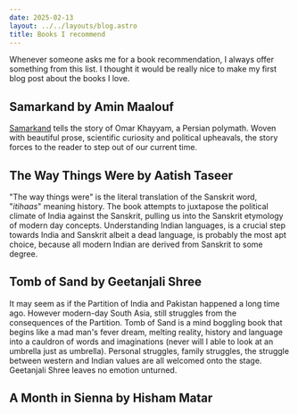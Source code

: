 ```yaml
---
date: 2025-02-13
layout: ../../layouts/blog.astro
title: Books I recommend
---
```

Whenever someone asks me for a book recommendation, I always offer something from this list. I thought it would be really nice to make my first blog post about the books I love.

## Samarkand by Amin Maalouf
[Samarkand](https://www.goodreads.com/book/show/142395) tells the story of Omar Khayyam, a Persian polymath. Woven with beautiful prose, scientific curiosity and political upheavals, the story forces to the reader to step out of our current time.

## The Way Things Were by Aatish Taseer
"The way things were" is the literal translation of the Sanskrit word, "_itihaas_" meaning history. The book attempts to juxtapose the political climate of India against the Sanskrit, pulling us into the Sanskrit etymology of modern day concepts. Understanding Indian languages, is a crucial step towards India and Sanskrit albeit a dead language, is probably the most apt choice, because all modern Indian are derived from Sanskrit to some degree.

## Tomb of Sand by Geetanjali Shree
It may seem as if the Partition of India and Pakistan happened a long time ago. However modern-day South Asia, still struggles from the consequences of the Partition. Tomb of Sand is a mind boggling book that begins like a mad man's fever dream, melting reality, history and language into a cauldron of words and imaginations (never will I able to look at an umbrella just as umbrella). Personal struggles, family struggles, the struggle between western and Indian values are all welcomed onto the stage. Geetanjali Shree leaves no emotion unturned.

## A Month in Sienna by Hisham Matar
